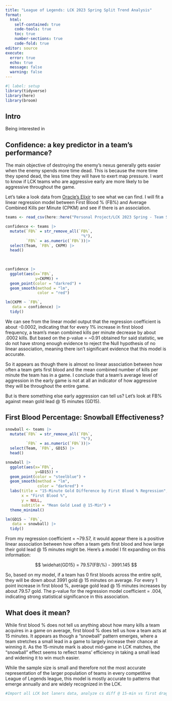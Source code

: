 ```yaml
---
title: "League of Legends: LCK 2023 Spring Split Trend Analysis"
format: 
  html:
    self-contained: true
    code-tools: true
    toc: true
    number-sections: true
    code-fold: true
editor: source
execute: 
  error: true
  echo: true
  message: false
  warning: false
---
```


```r
#| label: setup
library(tidyverse)
library(here)
library(broom)
```

## Intro

Being interested in


## Confidence: a key predictor in a team's performance?


The main objective of destroying the enemy's nexus generally gets easier when the enemy spends more time dead. This is because the more time they spend dead, the less time they will have to exert map pressure. I want to know if LCK teams who are aggressive early are more likely to be aggressive throughout the game.


Let's take a look data from [Oracle's Elixir](https://oracleselixir.com/) to see what we can find.
I will fit a linear regression model between First Blood % (FB%) and Average Combined Kills per Minute (CPKM) and see if there is an association.

```r
teams <- read_csv(here::here("Personal Project/LCK 2023 Spring - Team Stats - OraclesElixir.csv"))

confidence <- teams |>
  mutate(`FB%` = str_remove_all(`FB%`,
                                 "%"),
         `FB%` = as.numeric(`FB%`))|>
  select(Team, `FB%`, CKPM) |>
  head()
  
  

confidence |>
  ggplot(aes(x=`FB%`,
             y=CKPM)) +
  geom_point(color = "darkred") +
  geom_smooth(method = "lm",
              color = "red")

lm(CKPM ~ `FB%`,
   data = confidence) |>
  tidy()
```

We can see from the linear model output that the regression coefficient is about -0.0002, indicating that for every 1% increase in first blood frequency, a team's mean combined kills per minute decrease by about .0002 kills. But based on the p-value = ~0.91 obtained for said statistic, we do not have strong enough evidence to reject the Null hypothesis of no linear association, meaning there isn't significant evidence that this model is accurate.

So it appears as though there is almost no linear association between how often a team gets first blood and the mean combined number of kills per minute the team has in a game. I conclude that a team's average level of aggression in the early game is not at all an indicator of how aggressive they will be throughout the entire game.


But is there something else early aggression can tell us? Let's look at FB% against mean gold lead @ 15 minutes (GD15).


## First Blood Percentage: Snowball Effectiveness?

```r
snowball <- teams |>
  mutate(`FB%` = str_remove_all(`FB%`,
                                 "%"),
         `FB%` = as.numeric(`FB%`))|>
  select(Team, `FB%`, GD15) |>
  head()

snowball |>
  ggplot(aes(x=`FB%`,
             y=GD15)) +
  geom_point(color = "steelblue") +
  geom_smooth(method = "lm",
              color = "darkred") +
  labs(title = "15-Minute Gold Difference by First Blood % Regression",
       x = "First Blood %",
       y = NULL,
       subtitle = "Mean Gold Lead @ 15-Min") +
  theme_minimal()

lm(GD15 ~ `FB%`,
   data = snowball) |>
  tidy()
```

From my regression coefficient = ~79.57, it would appear there is a positive linear association between how often a team gets first blood and how large their gold lead @ 15 minutes might be. Here's a model I fit expanding on this information:

$$
\widehat{GD15} = 79.57(FB\%) - 3991.145
$$

So, based on my model, if a team has 0 first bloods across the entire split, they will be down about 3991 gold @ 15 minutes on average. For every 1 point increase in first blood %, average gold lead @ 15 minutes increases by about 79.57 gold. The p-value for the regression model coefficient = .004, indicating strong statistical significance in this association.


## What does it mean?

While first blood % does not tell us anything about how many kills a team acquires in a game on average, first blood % does tell us how a team acts at 15 minutes. It appears as though a "snowball" pattern emerges, where a team stretches a small lead in a game to largely increase their chance at winning it. As the 15-minute mark is about mid-game in LCK matches, the "snowball" effect seems to reflect teams' efficiency in taking a small lead and widening it to win much easier.

While the sample size is small and therefore not the most accurate representation of the larger population of teams in every competitive League of Legends league, this model is mostly accurate to patterns that emerge annually and are widely recognized in the LCK.


```r
#Import all LCK bot laners data, analyze cs diff @ 15-min vs first dragon %
```

